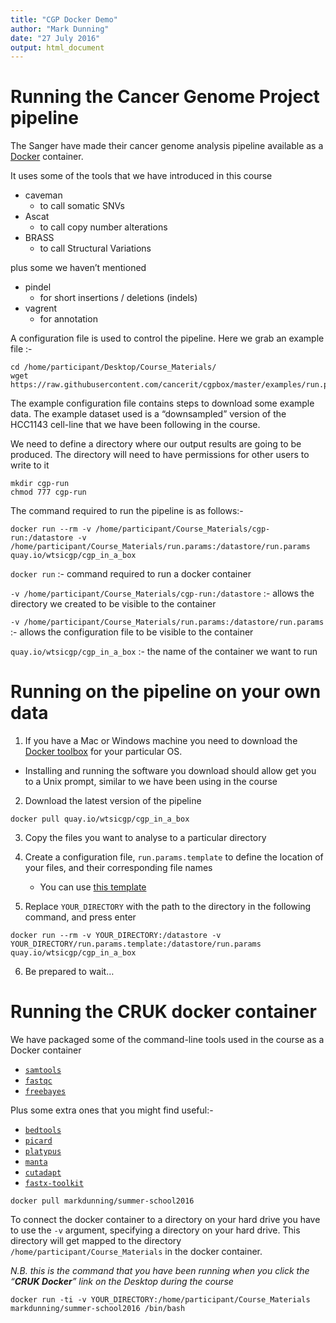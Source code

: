 ```yaml
---
title: "CGP Docker Demo"
author: "Mark Dunning"
date: "27 July 2016"
output: html_document
---
```


# Running the Cancer Genome Project pipeline

The Sanger have made their cancer genome analysis pipeline available as a [Docker](www.docker.com) container. 

It uses some of the tools that we have introduced in this course

- caveman
    + to call somatic SNVs
- Ascat
    + to call copy number alterations
- BRASS
    + to call Structural Variations

plus some we haven't mentioned

- pindel
    + for short insertions / deletions (indels)
- vagrent
    + for annotation
  
A configuration file is used to control the pipeline. Here we grab an example file :-

```{}
cd /home/participant/Desktop/Course_Materials/
wget https://raw.githubusercontent.com/cancerit/cgpbox/master/examples/run.params
```

The example configuration file contains steps to download some example data. The example dataset used is a "downsampled" version of the HCC1143 cell-line that we have been following in the course.

We need to define a directory where our output results are going to be produced. The directory will need to have permissions for other users to write to it

```{}
mkdir cgp-run
chmod 777 cgp-run
```

The command required to run the pipeline is as follows:-

```{}
docker run --rm -v /home/participant/Course_Materials/cgp-run:/datastore -v /home/participant/Course_Materials/run.params:/datastore/run.params quay.io/wtsicgp/cgp_in_a_box
```

`docker run` :- command required to run a docker container

`-v /home/participant/Course_Materials/cgp-run:/datastore` :- allows the directory we created to be visible to the container

`-v /home/participant/Course_Materials/run.params:/datastore/run.params` :- allows the configuration file to be visible to the container

`quay.io/wtsicgp/cgp_in_a_box` :- the name of the container we want to run

# Running on the pipeline on your own data

1) If you have a Mac or Windows machine you need to download the [Docker toolbox](https://www.docker.com/products/docker-toolbox) for your particular OS.

- Installing and running the software you download should allow get you to a Unix prompt, similar to we have been using in the course

2) Download the latest version of the pipeline
```{}
docker pull quay.io/wtsicgp/cgp_in_a_box
```

3) Copy the files you want to analyse to a particular directory

4) Create a configuration file, `run.params.template` to define the location of your files, and their corresponding file names
    - You can use [this template](https://rawgit.com/bioinformatics-core-shared-training/cruk-summer-school-2016/master/Day4/run.params.template)
    
5) Replace `YOUR_DIRECTORY` with the path to the directory in the following command, and press enter

```{}
docker run --rm -v YOUR_DIRECTORY:/datastore -v YOUR_DIRECTORY/run.params.template:/datastore/run.params quay.io/wtsicgp/cgp_in_a_box
```


6) Be prepared to wait...


# Running the CRUK docker container

We have packaged some of the command-line tools used in the course as a Docker container

- [`samtools`](http://www.htslib.org/)
- [`fastqc`](http://www.bioinformatics.babraham.ac.uk/projects/fastqc/)
- [`freebayes`](https://github.com/ekg/freebayes)

Plus some extra ones that you might find useful:-

- [`bedtools`](http://bedtools.readthedocs.io/en/latest/)
- [`picard`](https://broadinstitute.github.io/picard/)
- [`platypus`](http://www.well.ox.ac.uk/platypus)
- [`manta`](https://github.com/Illumina/manta)
- [`cutadapt`](http://cutadapt.readthedocs.io/en/stable/guide.html)
- [`fastx-toolkit`](http://hannonlab.cshl.edu/fastx_toolkit/)


```{}
docker pull markdunning/summer-school2016
```

To connect the docker container to a directory on your hard drive you have to use the `-v` argument, specifying a directory on your hard drive. This directory will get mapped to the directory `/home/participant/Course_Materials` in the docker container. 

*N.B. this is the command that you have been running when you click the "**CRUK Docker**" link on the Desktop during the course*

```{}
docker run -ti -v YOUR_DIRECTORY:/home/participant/Course_Materials markdunning/summer-school2016 /bin/bash
```

